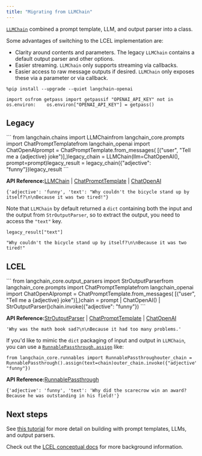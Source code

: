 ```yaml
---
title: "Migrating from LLMChain"
---
```


[`LLMChain`](https://python.langchain.com/api_reference/langchain/chains/langchain.chains.llm.LLMChain.html) combined a prompt template, LLM, and output parser into a class.

Some advantages of switching to the LCEL implementation are:

* Clarity around contents and parameters. The legacy `LLMChain` contains a default output parser and other options.
* Easier streaming. `LLMChain` only supports streaming via callbacks.
* Easier access to raw message outputs if desired. `LLMChain` only exposes these via a parameter or via callback.

```
%pip install --upgrade --quiet langchain-openai
```

```
import osfrom getpass import getpassif "OPENAI_API_KEY" not in os.environ:    os.environ["OPENAI_API_KEY"] = getpass()
```

## Legacy

<Accordion title="Details">
  ```
  from langchain.chains import LLMChainfrom langchain_core.prompts import ChatPromptTemplatefrom langchain_openai import ChatOpenAIprompt = ChatPromptTemplate.from_messages(    [("user", "Tell me a {adjective} joke")],)legacy_chain = LLMChain(llm=ChatOpenAI(), prompt=prompt)legacy_result = legacy_chain({"adjective": "funny"})legacy_result
  ```

  **API Reference:**[LLMChain](https://python.langchain.com/api_reference/langchain/chains/langchain.chains.llm.LLMChain.html) | [ChatPromptTemplate](https://python.langchain.com/api_reference/core/prompts/langchain_core.prompts.chat.ChatPromptTemplate.html) | [ChatOpenAI](https://python.langchain.com/api_reference/openai/chat_models/langchain_openai.chat_models.base.ChatOpenAI.html)

  ```
  {'adjective': 'funny', 'text': "Why couldn't the bicycle stand up by itself?\n\nBecause it was two tired!"}
  ```

  Note that `LLMChain` by default returned a `dict` containing both the input and the output from `StrOutputParser`, so to extract the output, you need to access the `"text"` key.

  ```
  legacy_result["text"]
  ```

  ```
  "Why couldn't the bicycle stand up by itself?\n\nBecause it was two tired!"
  ```
</Accordion>

## LCEL

<Accordion title="Details">
  ```
  from langchain_core.output_parsers import StrOutputParserfrom langchain_core.prompts import ChatPromptTemplatefrom langchain_openai import ChatOpenAIprompt = ChatPromptTemplate.from_messages(    [("user", "Tell me a {adjective} joke")],)chain = prompt | ChatOpenAI() | StrOutputParser()chain.invoke({"adjective": "funny"})
  ```

  **API Reference:**[StrOutputParser](https://python.langchain.com/api_reference/core/output_parsers/langchain_core.output_parsers.string.StrOutputParser.html) | [ChatPromptTemplate](https://python.langchain.com/api_reference/core/prompts/langchain_core.prompts.chat.ChatPromptTemplate.html) | [ChatOpenAI](https://python.langchain.com/api_reference/openai/chat_models/langchain_openai.chat_models.base.ChatOpenAI.html)

  ```
  'Why was the math book sad?\n\nBecause it had too many problems.'
  ```

  If you'd like to mimic the `dict` packaging of input and output in `LLMChain`, you can use a [`RunnablePassthrough.assign`](https://python.langchain.com/api_reference/core/runnables/langchain_core.runnables.passthrough.RunnablePassthrough.html) like:

  ```
  from langchain_core.runnables import RunnablePassthroughouter_chain = RunnablePassthrough().assign(text=chain)outer_chain.invoke({"adjective": "funny"})
  ```

  **API Reference:**[RunnablePassthrough](https://python.langchain.com/api_reference/core/runnables/langchain_core.runnables.passthrough.RunnablePassthrough.html)

  ```
  {'adjective': 'funny', 'text': 'Why did the scarecrow win an award? Because he was outstanding in his field!'}
  ```
</Accordion>

## Next steps

See [this tutorial](/src/oss/tutorials/llm_chain) for more detail on building with prompt templates, LLMs, and output parsers.

Check out the [LCEL conceptual docs](/src/oss/concepts/lcel) for more background information.
